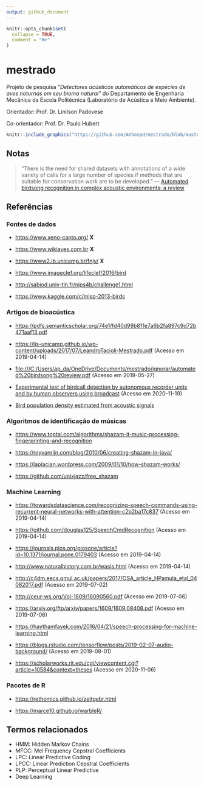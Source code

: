 ```yaml
---
output: github_document
---
```


<!-- README.md is generated from README.Rmd. Please edit that file -->

```r
knitr::opts_chunk$set(
  collapse = TRUE,
  comment = "#>"
)
```
# mestrado

Projeto de pesquisa *"Detectores acústicos automáticos de espécies de aves noturnas em seu bioma natural"* do Departamento de Engenharia Mecânica da Escola Politécnica (Laboratório de Acústica e Meio Ambiente).

Orientador: Prof. Dr. Linilson Padovese

Co-orientador: Prof. Dr. Paulo Hubert

```r
knitr::include_graphics("https://github.com/Athospd/mestrado/blob/master/inst/img/wavesurfer_example.png?raw=true")
```


## Notas

> "There is the need for shared datasets with annotations of a wide variety of calls for a large number of species if methods that are suitable for conservation work are to be developed."
> --- [Automated birdsong recognition in complex acoustic environments: a review](https://onlinelibrary.wiley.com/doi/full/10.1111/jav.01447)


## Referências

### Fontes de dados

- [https://www.xeno-canto.org/](https://www.xeno-canto.org/) **X**

- [https://www.wikiaves.com.br](https://www.wikiaves.com.br) **X**

- [https://www2.ib.unicamp.br/fnjv/](https://www2.ib.unicamp.br/fnjv/) **X**

- [https://www.imageclef.org/lifeclef/2016/bird](https://www.imageclef.org/lifeclef/2016/bird)

- [http://sabiod.univ-tln.fr/nips4b/challenge1.html](http://sabiod.univ-tln.fr/nips4b/challenge1.html)

- [https://www.kaggle.com/c/mlsp-2013-birds](https://www.kaggle.com/c/mlsp-2013-birds)

### Artigos de bioacústica

- [https://pdfs.semanticscholar.org/74e1/fd40d99b811e7a6b2fa897c9d72b471aaf13.pdf](https://pdfs.semanticscholar.org/74e1/fd40d99b811e7a6b2fa897c9d72b471aaf13.pdf)

- [https://lis-unicamp.github.io/wp-content/uploads/2017/07/LeandroTacioli-Mestrado.pdf](https://lis-unicamp.github.io/wp-content/uploads/2017/07/LeandroTacioli-Mestrado.pdf) (Acesso em 2019-04-14)

- [file:///C:/Users/ap_da/OneDrive/Documents/mestrado/ignorar/automated%20birdsong%20review.pdf](file:///C:/Users/ap_da/OneDrive/Documents/mestrado/ignorar/automated%20birdsong%20review.pdf) (Acesso em 2019-05-27)

- [Experimental test of birdcall detection by autonomous recorder units and by human observers using broadcast](https://onlinelibrary.wiley.com/doi/epdf/10.1002/ece3.4775) (Acesso em 2020-11-19)

- [Bird population density estimated from acoustic signals]()

### Algoritmos de identificação de músicas

- [https://www.toptal.com/algorithms/shazam-it-music-processing-fingerprinting-and-recognition](https://www.toptal.com/algorithms/shazam-it-music-processing-fingerprinting-and-recognition)

- [https://royvanrijn.com/blog/2010/06/creating-shazam-in-java/](https://royvanrijn.com/blog/2010/06/creating-shazam-in-java/)

- [https://laplacian.wordpress.com/2009/01/10/how-shazam-works/](https://laplacian.wordpress.com/2009/01/10/how-shazam-works/)

- [https://github.com/unixjazz/free_shazam](https://github.com/unixjazz/free_shazam)

### Machine Learning

- [https://towardsdatascience.com/recognizing-speech-commands-using-recurrent-neural-networks-with-attention-c2b2ba17c837](https://towardsdatascience.com/recognizing-speech-commands-using-recurrent-neural-networks-with-attention-c2b2ba17c837) (Acesso em 2019-04-14)

- [https://github.com/douglas125/SpeechCmdRecognition](https://github.com/douglas125/SpeechCmdRecognition) (Acesso em 2019-04-14)

- [https://journals.plos.org/plosone/article?id=10.1371/journal.pone.0179403](https://journals.plos.org/plosone/article?id=10.1371/journal.pone.0179403) (Acesso em 2019-04-14)

- [http://www.naturalhistory.com.br/wasis.html](http://www.naturalhistory.com.br/wasis.html) (Acesso em 2019-04-14)

- [http://c4dm.eecs.qmul.ac.uk/papers/2017/OSA_article_HPamula_etal_04082017.pdf](http://c4dm.eecs.qmul.ac.uk/papers/2017/OSA_article_HPamula_etal_04082017.pdf) (Acesso em 2019-07-02)

- [http://ceur-ws.org/Vol-1609/16090560.pdf](http://ceur-ws.org/Vol-1609/16090560.pdf) (Acesso em 2019-07-06)

- [https://arxiv.org/ftp/arxiv/papers/1609/1609.08408.pdf](https://arxiv.org/ftp/arxiv/papers/1609/1609.08408.pdf) (Acesso em 2019-07-06)

- [https://haythamfayek.com/2016/04/21/speech-processing-for-machine-learning.html](https://haythamfayek.com/2016/04/21/speech-processing-for-machine-learning.html)

- [https://blogs.rstudio.com/tensorflow/posts/2019-02-07-audio-background/](https://blogs.rstudio.com/tensorflow/posts/2019-02-07-audio-background/) (Acesso em 2019-08-01)

- [https://scholarworks.rit.edu/cgi/viewcontent.cgi?article=10584&context=theses](https://scholarworks.rit.edu/cgi/viewcontent.cgi?article=10584&context=theses) (Acesso em 2020-11-06)

### Pacotes de R

- [https://rethomics.github.io/zeitgebr.html](https://rethomics.github.io/zeitgebr.html)

- [https://marce10.github.io/warbleR/](https://marce10.github.io/warbleR/)

## Termos relacionados

- HMM: Hidden Markov Chains
- MFCC: Mel Frequency Cepstral Coefficients
- LPC: Linear Predictive Coding
- LPCC: Linear Prediction Cepstral Coefficients
- PLP: Perceptual Linear Predictive
- Deep Learning

